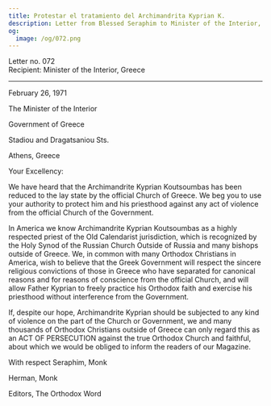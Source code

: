```yaml
---
title: Protestar el tratamiento del Archimandrita Kyprian K.
description: Letter from Blessed Seraphim to Minister of the Interior, Greece.
og:
  image: /og/072.png
---
```


<div style={{textAlign:'right', fontFamily:'monospace'}}>Letter no. 072</div>
<div style={{textAlign:'left', fontFamily:'monospace'}}>Recipient: Minister of the Interior, Greece</div>

---

February 26, 1971

The Minister of the Interior

Government of Greece

Stadiou and Dragatsaniou Sts.

Athens, Greece

Your Excellency:

We have heard that the Archimandrite Kyprian Koutsoumbas has been reduced to the lay state by the official Church of Greece. We beg you to use your authority to protect him and his priesthood against any act of violence from the official Church of the Government.

In America we know Archimandrite Kyprian Koutsoumbas as a highly respected priest of the Old Calendarist jurisdiction, which is recognized by the Holy Synod of the Russian Church Outside of Russia and many bishops outside of Greece. We, in common with many Orthodox Christians in America, wish to believe that the Greek Government will respect the sincere religious convictions of those in Greece who have separated for canonical reasons and for reasons of conscience from the official Church, and will allow Father Kyprian to freely practice his Orthodox faith and exercise his priesthood without interference from the Government.

If, despite our hope, Archimandrite Kyprian should be subjected to any kind of violence on the part of the Church or Government, we and many thousands of Orthodox Christians outside of Greece can only regard this as an ACT OF PERSECUTION against the true Orthodox Church and faithful, about which we would be obliged to inform the readers of our Magazine.

With respect Seraphim, Monk

Herman, Monk

Editors, The Orthodox Word